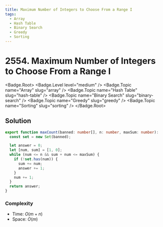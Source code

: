 ```yaml
---
title: Maximum Number of Integers to Choose From a Range I
tags:
  - Array
  - Hash Table
  - Binary Search
  - Greedy
  - Sorting
---
```


# 2554. Maximum Number of Integers to Choose From a Range I

<Badge.Root>
  <Badge.Level level="medium" />
  <Badge.Topic name="Array" slug="array" />
  <Badge.Topic name="Hash Table" slug="hash-table" />
  <Badge.Topic name="Binary Search" slug="binary-search" />
  <Badge.Topic name="Greedy" slug="greedy" />
  <Badge.Topic name="Sorting" slug="sorting" />
</Badge.Root>

## Solution

```typescript filename="solution.ts" copy
export function maxCount(banned: number[], n: number, maxSum: number): number {
  const set = new Set(banned);

  let answer = 0;
  let [num, sum] = [1, 0];
  while (num <= n && sum + num <= maxSum) {
    if (!set.has(num)) {
      sum += num;
      answer += 1;
    }
    num += 1;
  }
  return answer;
}
```

### Complexity

- Time: $O(m + n)$
- Space: $O(m)$

<ProblemLink
  codingSite="leetcode"
  href="https://leetcode.com/problems/maximum-number-of-integers-to-choose-from-a-range-i"
  title="Maximum Number of Integers to Choose From a Range I"
/>
